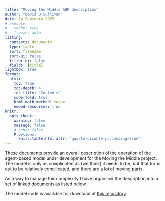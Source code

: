```yaml
---
title: "Moving the Middle ABM description"
author: "David O'Sullivan"
date: 14 February 2025
# execute: 
#   cache: true
#   freeze: auto
listing:
  contents: documents
  type: table
  sort: filename
  sort-ui: false
  filter-ui: false
  fields: [title]
lightbox: true
format:
  html:
    toc: true
    toc-depth: 4
    toc-title: "Contents"
    code-fold: true
    html-math-method: katex
    embed-resources: true
knitr:
  opts_chunk: 
    warning: false
    message: false
    # echo: false
    R.options: 
      knitr.table.html.attr: "quarto-disable-processing=true"
---
```


These documents provide an overall description of the operation of the agent-based model under development for the Moving the Middle project. The model is only as complicated as (we think) it needs to be, but that turns out to be relatively complicated, and there are a lot of moving parts. 

As a way to manage this complexity I have organised the description into a set of linked documents as listed below.

The model code is available for download at [this repository](https://github.com/DOSull/moving-the-middle-abm).

<!-- ::: {.callout-note collapse="true"}
#### Update History

| Date | Changes
|:-|:------
| 2025-02-14 | Initial post.                       

::: -->
